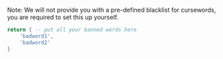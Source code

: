 Note: We will not provide you with a pre-defined blacklist for cursewords, you are required to set this up yourself. 
```lua
return { -- put all your banned words here
    'badword1',
    'badword2'
}
```